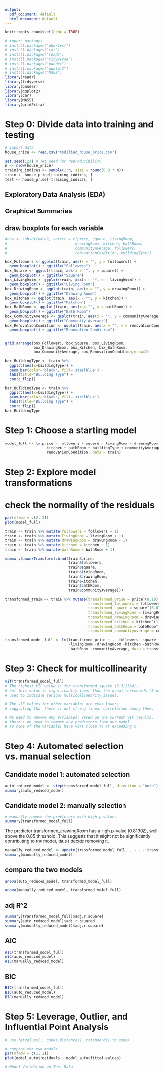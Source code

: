 ```yaml
---
output:
  pdf_document: default
  html_document: default
---
```


```r
knitr::opts_chunk$set(echo = TRUE)
```

```r
# import packages
# install.packages("pbkrtest")
# install.packages("car")
# install.packages("readr")
# install.packages("tidyverse")
# install.packages("pander")
# install.packages("ggplot2")
# install.packages("MASS")
library(readr)
library(tidyverse)
library(pander)
library(ggplot2)
library(car)
library(MASS)
library(gridExtra)
```

# Step 0: Divide data into training and testing
```r
# import data
house_price <- read.csv("modified_house_price.csv")

set.seed(123) # set seed for reproducibility
n <- nrow(house_price)
training_indices <- sample(1:n, size = round(0.8 * n))
train <- house_price[training_indices, ]
test <- house_price[-training_indices, ]
```

## Exploratory Data Analysis (EDA)
## Graphical Summaries
## draw boxplots for each variable
```r
#new <- subset(data2, select = c(price, square, livingRoom,
#                               drawingRoom, kitchen, bathRoom, 
#                               communityAverage, followers, 
#                               renovationCondition, buildingType))

box_Followers <- ggplot(train, aes(x = "", y = followers)) + 
  geom_boxplot() + ggtitle("Followers")
box_Square <- ggplot(train, aes(x = "", y = square)) + 
  geom_boxplot() + ggtitle("Square")
box_LivingRoom <- ggplot(train, aes(x = "", y = livingRoom)) + 
  geom_boxplot() + ggtitle("Living Room")
box_DrawingRoom <- ggplot(train, aes(x = "", y = drawingRoom)) + 
  geom_boxplot() + ggtitle("Drawing Room")
box_Kitchen <- ggplot(train, aes(x = "", y = kitchen)) + 
  geom_boxplot() + ggtitle("Kitchen")
box_BathRoom <- ggplot(train, aes(x = "", y = bathRoom)) +
  geom_boxplot() + ggtitle("Bath Room")
box_CommunityAverage <- ggplot(train, aes(x = "", y = communityAverage)) +
  geom_boxplot() + ggtitle("Community Average")
box_RenovationCondition <- ggplot(train, aes(x = "", y = renovationCondition)) +
  geom_boxplot() + ggtitle("Renovation Condition")


grid.arrange(box_Followers, box_Square, box_LivingRoom, 
             box_DrawingRoom, box_Kitchen, box_BathRoom, 
             box_CommunityAverage, box_RenovationCondition,nrow=2)
```

```r
bar_BuildingType <- train %>% 
  ggplot(aes(x=buildingType)) +
  geom_bar(color='black', fill='steelblue') +
  labs(title="Building Type") + 
  coord_flip()

bar_BuildingType <- train %>% 
  ggplot(aes(x=buildingType)) +
  geom_bar(color='black', fill='steelblue') +
  labs(title="Building Type") + 
  coord_flip()
bar_BuildingType
```

# Step 1: Choose a starting model
```r
model_full <- lm(price ~ followers + square + livingRoom + drawingRoom + 
                   kitchen + bathRoom + buildingType + communityAverage + 
                   renovationCondition, data = train)
```

# Step 2: Explore model transformations
# check the normality of the residuals
```r
par(mfrow = c(2, 2))
plot(model_full)

train <- train %>% mutate(followers = followers + 1)
train <- train %>% mutate(livingRoom = livingRoom + 1)
train <- train %>% mutate(drawingRoom = drawingRoom + 1)
train <- train %>% mutate(kitchen = kitchen + 1)
train <- train %>% mutate(bathRoom = bathRoom + 1)

summary(powerTransform(cbind(train$price,
                             train$followers,
                             train$square,
                             train$livingRoom,
                             train$drawingRoom,
                             train$kitchen,
                             train$bathRoom,
                             train$communityAverage)))
```

```r
transformed_train <- train %>% mutate(transformed_price = price^(0.18),
                                      transformed_followers = followers^(-0.11),
                                      transformed_square = square^(0.07),
                                      transformed_livingRoom = livingRoom^(0.46),
                                      transformed_drawingRoom = drawingRoom^(0.93),
                                      transformed_kitchen = kitchen^(1.97),
                                      transformed_bathRoom = bathRoom^(-1.2),
                                      transformed_communityAverage = communityAverage^(-0.33))

transformed_model_full <- lm(transformed_price ~ . -followers -square 
                             -livingRoom -drawingRoom -kitchen -bathRoom 
                             -bathRoom -communityAverage, data = transformed_train)
```


# Step 3: Check for multicollinearity
```r
vif(transformed_model_full)
# The highest VIF value is for transformed_square (3.511364), 
# but this value is significantly lower than the usual thresholds (5 or 10) 
# used to indicate serious multicollinearity issues.

# The VIF values for other variables are even lower, 
# suggesting that there is not strong linear correlation among them.

# No Need to Remove Any Variables: Based on the current VIF results, 
# there's no need to remove any predictors from our model, 
# as none of the variables have VIFs close to or exceeding 5.
```

# Step 4: Automated selection vs. manual selection
## Candidate model 1: automated selection
```r
auto_reduced_model <- step(transformed_model_full, direction = "both")
summary(auto_reduced_model)
```

## Candidate model 2: manually selection
```r
# Manually remove the predictors with high p-values
summary(transformed_model_full)
```
The predictor transformed_drawingRoom has a high p-value (0.81302), well above the 0.05 threshold. This suggests that it might not be significantly contributing to the model, thus I decide removing it.
```r
manually_reduced_model <- update(transformed_model_full, . ~ . - transformed_drawingRoom)
summary(manually_reduced_model)
```
## compare the two models
```r
anova(auto_reduced_model, transformed_model_full)
```

```r
anova(manually_reduced_model, transformed_model_full)
```

## adj R^2
```r
summary(transformed_model_full)$adj.r.squared
summary(auto_reduced_model)$adj.r.squared
summary(manually_reduced_model)$adj.r.squared
```

## AIC
```r
AIC(transformed_model_full)
AIC(auto_reduced_model)
AIC(manually_reduced_model)
```

## BIC
```r
BIC(transformed_model_full)
BIC(auto_reduced_model)
BIC(manually_reduced_model)
```


# Step 5: Leverage, Outlier, and Influential Point Analysis
```r
# use hatvalues(), cooks.distance(), rstandard() to check

# compare the two models
par(mfrow = c(1, 1))
plot(model_auto$residuals ~ model_auto$fitted.values)

# Model Validation on Test Data
```